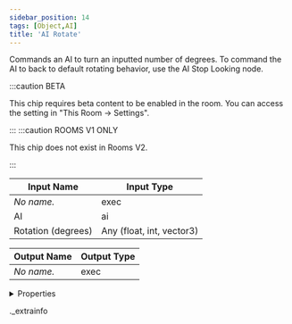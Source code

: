 ```yaml
---
sidebar_position: 14
tags: [Object,AI]
title: 'AI Rotate'
---
```


Commands an AI to turn an inputted number of degrees. To command the AI to back to default rotating behavior, use the AI Stop Looking node.

:::caution BETA

This chip requires beta content to be enabled in the room. You can access the setting in "This Room -> Settings".

:::
:::caution ROOMS V1 ONLY
    
This chip does not exist in Rooms V2.

:::


<IChip uuid="c2cb2ea2-f663-4aa6-9394-3b741f6b9064" />

| Input Name | Input Type |
|-----------|-----------|
| *No name.* | exec |
| AI | ai |
| Rotation (degrees) | Any (float, int, vector3) |

| Output Name | Output Type |
|-----------|-----------|
| *No name.* | exec |


<details>
  <summary>Properties</summary>
  <div>
    <div>
    <table>
      <thead>
        <tr>
          <th>Room availability:</th>
          <th>Rooms V1 only</th>
        </tr>
        <tr>
          <th>Is beta required?</th>
          <th>Yes</th>
        </tr>
        <tr>
          <th>Is this chip a trolling risk?</th>
          <th>No</th>
        </tr>
        <tr>
          <th>Is this chip a role assignment risk?</th>
          <th>No</th>
        </tr>
        <tr>
          <th>Chip UUID</th>
          <th>c2cb2ea2-f663-4aa6-9394-3b741f6b9064</th>
        </tr>
      </thead>
    </table>
    </div>
  </div>
</details>

._extrainfo